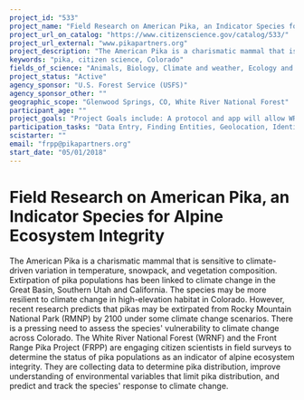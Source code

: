 ```yaml
---
project_id: "533"
project_name: "Field Research on American Pika, an Indicator Species for Alpine Ecosystem Integrity"
project_url_on_catalog: "https://www.citizenscience.gov/catalog/533/"
project_url_external: "www.pikapartners.org"
project_description: "The American Pika is a charismatic mammal that is sensitive to climate-driven variation in temperature, snowpack, and vegetation composition. Extirpation of pika populations has been linked to climate change in the Great Basin, Southern Utah and California. The species may be more resilient to climate change in high-elevation habitat in Colorado. However, recent research predicts that pikas may be extirpated from Rocky Mountain National Park (RMNP) by 2100 under some climate change scenarios. There is a pressing need to assess the species&#39; vulnerability to climate change across Colorado. The White River National Forest (WRNF) and the Front Range Pika Project (FRPP) are engaging citizen scientists in field surveys to determine the status of pika populations as an indicator of alpine ecosystem integrity. They are collecting data to determine pika distribution, improve understanding of environmental variables that limit pika distribution, and predict and track the species&#39; response to climate change."
keywords: "pika, citizen science, Colorado"
fields_of_science: "Animals, Biology, Climate and weather, Ecology and environment, Nature and outdoors"
project_status: "Active"
agency_sponsor: "U.S. Forest Service (USFS)"
agency_sponsor_other: ""
geographic_scope: "Glenwood Springs, CO, White River National Forest"
participant_age: ""
project_goals: "Project Goals include: A protocol and app will allow WRNF and statewide volunteers to collect pika observations opportunistically. The WRNF will be provided with: 1) baseline data and a long-term monitoring protocol suitable for modeling, trends in pika occupancy linked to environmental variables; 2) a report summarizing pika status, environmental variables that limit distribution, recommendations for future research, and potential management actions to maintain alpine ecosystem integrity; and 3) fecal samples for studies of population structure and stress. Data will inform landscape-scale assessment of pika vulnerability to environmental change."
participation_tasks: "Data Entry, Finding Entities, Geolocation, Identification, Learning, Measurement, Observation, Photography, Problem Solving, Specimen/Sample Collection"
scistarter: ""
email: "frpp@pikapartners.org"
start_date: "05/01/2018"
---
```


# Field Research on American Pika, an Indicator Species for Alpine Ecosystem Integrity

The American Pika is a charismatic mammal that is sensitive to climate-driven variation in temperature, snowpack, and vegetation composition. Extirpation of pika populations has been linked to climate change in the Great Basin, Southern Utah and California. The species may be more resilient to climate change in high-elevation habitat in Colorado. However, recent research predicts that pikas may be extirpated from Rocky Mountain National Park (RMNP) by 2100 under some climate change scenarios. There is a pressing need to assess the species&#39; vulnerability to climate change across Colorado. The White River National Forest (WRNF) and the Front Range Pika Project (FRPP) are engaging citizen scientists in field surveys to determine the status of pika populations as an indicator of alpine ecosystem integrity. They are collecting data to determine pika distribution, improve understanding of environmental variables that limit pika distribution, and predict and track the species&#39; response to climate change.
